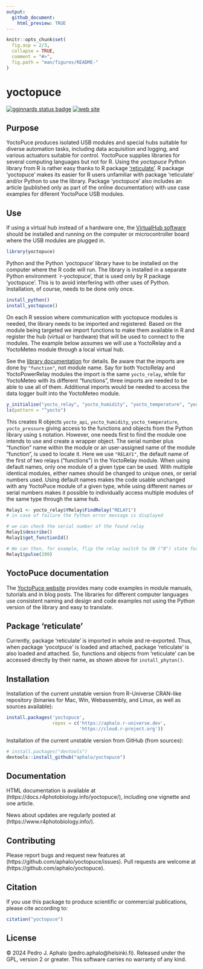```yaml
---
output:
  github_document:
    html_preview: TRUE
---
```


```r
knitr::opts_chunk$set(
  fig.asp = 2/3,
  collapse = TRUE,
  comment = "#>",
  fig.path = "man/figures/README-"
)
```

# yoctopuce

<!-- badges: start -->
[![gginnards status badge](https://aphalo.r-universe.dev/badges/yoctopuce)](https://aphalo.r-universe.dev/yoctopuce)
[![web site](https://img.shields.io/badge/documentation-yoctopuce-informational.svg)](https://docs.r4photobiology.info/yoctopuce/)
<!-- badges: end -->

## Purpose

YoctoPuce produces isolated USB modules and special hubs suitable for diverse automation tasks, including data acquisition and logging, and various actuators suitable for control. YoctoPuce supplies libraries for several computing languages but not for R. Using the _yoctopuce_ Python library from R is rather easy thanks to R package ['reticulate'](https://rstudio.github.io/reticulate/). R package 'yoctopuce' makes its  easier for R users unfamiliar with package 'reticulate' and/or Python to use the library. Package 'yoctopuce' also includes an article (published only as part of the online documentation) with use case examples for diferent YoctoPuce USB modules.

## Use

If using a virtual hub instead of a hardware one, the [VirtualHub software](https://www.yoctopuce.com/EN/virtualhub.php) should be installed and running on the computer or microcontroller board where the USB modules are plugged in.

```r
library(yoctopuce)
```
Python and the Python 'yoctopuce' library have to be installed on the computer where the R code will run. The library is installed in a separate Python environment `r-yoctopuce', that is used only by R package 'yoctopuce'. This is to avoid interfering with other uses of Python. Installation, of course, needs to be done only once.

```r
install_python()
install_yoctopuce()
```
On each R session where communication with yoctopuce modules is needed, the library needs to be imported and registered. Based on the module being targeted we import functions to make them available in R and register the hub (virtual or hardware) that will be used to connect to the modules. The example below assumes we will use a YoctoRelay and a YoctoMeteo module through a local virtual hub.

See the [library documentation](https://www.yoctopuce.com/EN/doc/reference/yoctolib-php-EN.html) for details. Be aware that the imports are done by `"function"`, not module name. Say for both YoctoRelay and YoctoPowerRelay modules the import is the same `yocto_relay`, while for YoctoMeteo with its different "functions", three imports are needed to be able to use all of them. Additional imports would be needed to access the data logger built into the YoctoMeteo module.

```r
y_initialise("yocto_relay", "yocto_humidity", "yocto_temperature", "yocto_pressure")
ls(pattern = "^yocto")
```
This creates R objects `yocto_api`, `yocto_humidity`, `yocto_temperature`, `yocto_pressure` giving access to the functions and objects from the Python library using `$` notation. However, one needs first to find the module one intends to use and create a wrapper object. The serial number plus "function" name within the module or an user-assigned name of the module "function", is used to locate it. Here we use `"RELAY1"`, the default name of the first of two relays ("functions") in the YoctoRelay module. When using default names, only one module of a given type can be used. With multiple identical modules, either names should be changed to unique ones, or serial numbers used. Using default names makes the code usable unchanged with any YoctoPuce module of a given type, while using different names or serial numbers makes it possible to individually access multiple modules of the same type through the same hub.

```r
Relay1 <- yocto_relay$YRelay$FindRelay("RELAY1")
# in case of failure the Python error message is displayed

# we can check the serial number of the found relay
Relay1$describe()
Relay1$get_functionId()

# We can then, for example, flip the relay switch to ON ("B") state for 200 ms
Relay1$pulse(200)
```

## YoctoPuce documentation

The [YoctoPuce website](https://www.yoctopuce.com/) provides many code examples in module manuals, tutorials and in blog posts. The libraries for different computer languages use consistent naming and design and code examples not using the Python version of the library and easy to translate.

## Package 'reticulate'

Currently, package 'reticulate' is imported in whole and re-exported. Thus, when package 'yocotpuce' is loaded and attached, package 'reticulate' is also loaded and attached. So, functions and objects from 'reticulate' can be accessed directly by their name, as shown above for `install_phyton()`.

## Installation

Installation of the current unstable version from R-Universe CRAN-like repository (binaries for Mac, Win, Webassembly, and Linux, as well as sources available):

```r
install.packages('yoctopuce', 
                 repos = c('https://aphalo.r-universe.dev', 
                           'https://cloud.r-project.org'))
```

Installation of the current unstable version from GitHub (from sources):

```r
# install.packages("devtools")
devtools::install_github("aphalo/yoctopuce")
```

## Documentation

HTML documentation is available at (https://docs.r4photobiology.info/yoctopuce/), including one vignette and one article.

News about updates are regularly posted at (https://www.r4photobiology.info/).

## Contributing

Please report bugs and request new features at (https://github.com/aphalo/yoctopuce/issues). Pull requests are welcome at (https://github.com/aphalo/yoctopuce).

## Citation

If you use this package to produce scientific or commercial publications, please cite according to:

```r
citation("yoctopuce")
```

## License

© 2024 Pedro J. Aphalo (pedro.aphalo@helsinki.fi). Released under the GPL, version 2 or greater. This software carries no warranty of any kind.



